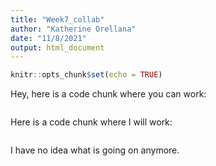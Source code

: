 ```yaml
---
title: "Week7_collab"
author: "Katherine Orellana"
date: "11/8/2021"
output: html_document
---
```


```r
knitr::opts_chunk$set(echo = TRUE)
```

Hey, here is a code chunk where you can work: 
```r

```


Here is a code chunk where I will work: 
```r

```

I have no idea what is going on anymore. 
